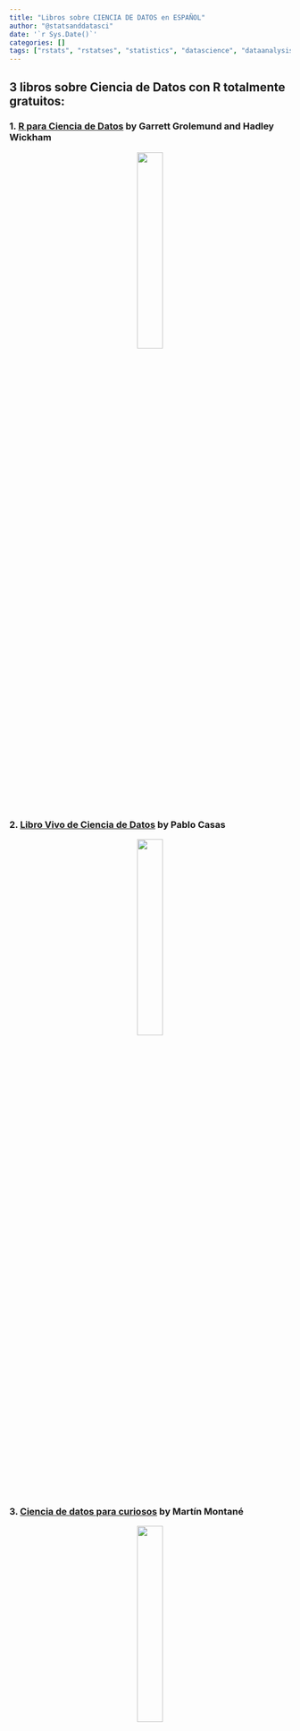 ```yaml
---
title: "Libros sobre CIENCIA DE DATOS en ESPAÑOL"
author: "@statsanddatasci"
date: '`r Sys.Date()`'
categories: []
tags: ["rstats", "rstatses", "statistics", "datascience", "dataanalysis", "bookdown"]
---
```


## 3 libros sobre Ciencia de Datos con R totalmente gratuitos:

### 1. [R para Ciencia de Datos](https://es.r4ds.hadley.nz/) by Garrett Grolemund and Hadley Wickham

<center>
![](/img/DataScience/01.jpg){height="30%" width="30%"}
</center>

### 2. [Libro Vivo de Ciencia de Datos](https://librovivodecienciadedatos.ai/) by Pablo Casas

<center>
![](/img/DataScience/02.jpg){height="30%" width="30%"}
</center>

### 3. [Ciencia de datos para curiosos](https://bookdown.org/martinmontaneb/CienciaDeDatos/) by Martín Montané

<center>
![](/img/DataScience/03.jpg){height="30%" width="30%"}
</center>